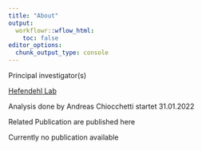 ---
title: "About"
output:
  workflowr::wflow_html:
    toc: false
editor_options:
  chunk_output_type: console
---

Principal investigator(s)

[Hefendehl Lab](https://hefendehl-lab.com/)

Analysis done by Andreas Chiocchetti
startet 31.01.2022

Related Publication are published here 

Currently no publication available